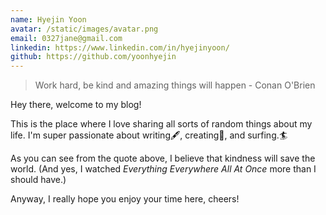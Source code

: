 ```yaml
---
name: Hyejin Yoon
avatar: /static/images/avatar.png
email: 0327jane@gmail.com
linkedin: https://www.linkedin.com/in/hyejinyoon/
github: https://github.com/yoonhyejin
---
```


> Work hard, be kind and amazing things will happen - Conan O'Brien

Hey there, welcome to my blog!

This is the place where I love sharing all sorts of random things about my life. I'm super passionate about writing🖋, creating🔮, and surfing.🏄‍

As you can see from the quote above, I believe that kindness will save the world. (And yes, I watched *Everything Everywhere All At Once* more than I should have.)

Anyway, I really hope you enjoy your time here, cheers!